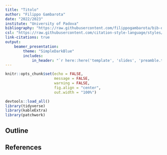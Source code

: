 ```yaml
---
title: "Titolo"
author: "Filippo Gambarota"
date: "2022/2023"
institute: "University of Padova"
bibliography: "https://raw.githubusercontent.com/filippogambarota/bib-database/main/references.bib"
csl: "https://raw.githubusercontent.com/citation-style-language/styles/master/ieee.csl"
link-citations: true
output: 
    beamer_presentation:
        theme: "SimpleDarkBlue"
        includes:
            in_header: "`r here::here('template', 'slides', 'preamble.tex')`"
---
```


```r
knitr::opts_chunk$set(echo = FALSE,
                      message = FALSE,
                      warning = FALSE,
                      fig.align = "center",
                      out.width = "100%")
```

```r
devtools::load_all()
library(tidyverse)
library(kableExtra)
library(patchwork)
```

## Outline

\tableofcontents[hideallsubsections]

## References
